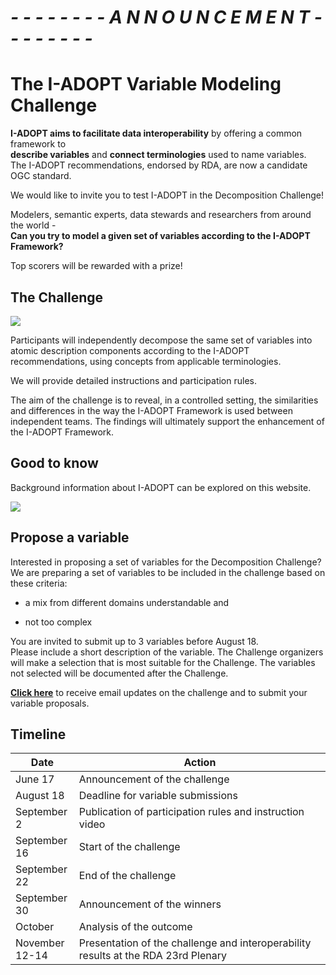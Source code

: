 # *- - - - - - - -  A N N O U N C E M E N T - - - - - - - -* 

# The I-ADOPT Variable Modeling Challenge

**I-ADOPT aims to facilitate data interoperability** by offering a common framework to\
**describe variables** and **connect terminologies** used to name variables.\
The I-ADOPT recommendations, endorsed by RDA, are now a candidate OGC standard.

We would like to invite you to test I-ADOPT in the Decomposition Challenge!

Modelers, semantic experts, data stewards and researchers from around the world -\
**Can you try to model a given set of variables according to the I-ADOPT Framework?**

Top scorers will be rewarded with a prize!

## The Challenge

:::: {layout="[ 40, 60 ]"}

::: {#first-column}

![](img/challenge.jpg)

:::

::: {#second-column}

Participants will independently decompose the same set of variables into atomic description components according to the I-ADOPT recommendations, using concepts from applicable terminologies.

We will provide detailed instructions and participation rules.

The aim of the challenge is to reveal, in a controlled setting, the similarities and differences in the way the I-ADOPT Framework is used between independent teams. The findings will ultimately support the enhancement of the I-ADOPT Framework.

:::

::::

## Good to know

Background information about I-ADOPT can be explored on this website.

![](img/decomposition.jpg){fig-align="left"}

## Propose a variable

Interested in proposing a set of variables for the Decomposition Challenge? We are preparing a set of variables to be included in the challenge based on these criteria:

-   a mix from different domains understandable and

-   not too complex

You are invited to submit up to 3 variables before August 18.\
Please include a short description of the variable. The Challenge organizers will make a selection that is most suitable for the Challenge. The variables not selected will be documented after the Challenge.

[**Click here**](https://forms.gle/ftREWLxjHjifMKho8) to receive email updates on the challenge and to submit your variable proposals.

## Timeline

| Date           | Action                                                                             |
|-------------------|------------------------------------------------------------------------|
| June 17        | Announcement of the challenge                                                      |
| August 18      | Deadline for variable submissions                                                  |
| September 2    | Publication of participation rules and instruction video                           |
| September 16   | Start of the challenge                                                             |
| September 22   | End of the challenge                                                               |
| September 30   | Announcement of the winners                                                        |
| October        | Analysis of the outcome                                                            |
| November 12-14 | Presentation of the challenge and interoperability results at the RDA 23rd Plenary |
